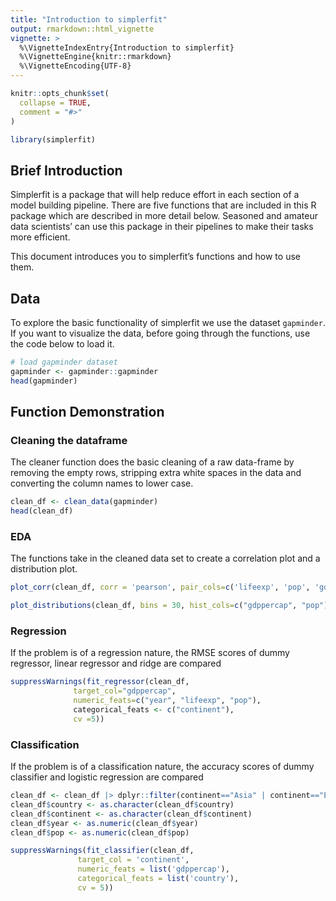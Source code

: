 ```yaml
---
title: "Introduction to simplerfit"
output: rmarkdown::html_vignette
vignette: >
  %\VignetteIndexEntry{Introduction to simplerfit}
  %\VignetteEngine{knitr::rmarkdown}
  %\VignetteEncoding{UTF-8}
---
```


```r
knitr::opts_chunk$set(
  collapse = TRUE,
  comment = "#>"
)
```

```r
library(simplerfit)
```

## Brief Introduction
Simplerfit is a package that will help reduce effort in each section of a model building pipeline. There are five functions that are included in this R package which are described in more detail below. Seasoned and amateur data scientists' can use this package in their pipelines to make their tasks more efficient.

This document introduces you to simplerfit's functions and how to use them.

## Data
To explore the basic functionality of simplerfit we use the dataset `gapminder`. If you want to visualize the data, before going through the functions, use the code below to load it.

```r
# load gapminder dataset
gapminder <- gapminder::gapminder
head(gapminder)
```

## Function Demonstration

### Cleaning the dataframe
The cleaner function does the basic cleaning of a raw data-frame by removing the empty rows, stripping extra white spaces in the data and converting the column names to lower case. 
```r
clean_df <- clean_data(gapminder)
head(clean_df)
```

### EDA
The functions take in the cleaned data set to create a correlation plot and a distribution plot.
```r
plot_corr(clean_df, corr = 'pearson', pair_cols=c('lifeexp', 'pop', 'gdppercap'))

plot_distributions(clean_df, bins = 30, hist_cols=c("gdppercap", "pop"))
```

### Regression
If the problem is of a regression nature, the RMSE scores of dummy regressor, linear regressor and ridge are compared
```r
suppressWarnings(fit_regressor(clean_df, 
              target_col="gdppercap", 
              numeric_feats=c("year", "lifeexp", "pop"), 
              categorical_feats <- c("continent"), 
              cv =5))
```

### Classification
If the problem is of a classification nature, the accuracy scores of dummy classifier and logistic regression are compared
```r
clean_df <- clean_df |> dplyr::filter(continent=="Asia" | continent=="Europe")
clean_df$country <- as.character(clean_df$country)
clean_df$continent <- as.character(clean_df$continent)
clean_df$year <- as.numeric(clean_df$year)
clean_df$pop <- as.numeric(clean_df$pop)

suppressWarnings(fit_classifier(clean_df, 
               target_col = 'continent', 
               numeric_feats = list('gdppercap'), 
               categorical_feats = list('country'), 
               cv = 5))
```

